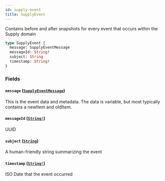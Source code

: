 ```yaml
---
id: supply-event
title: SupplyEvent
---
```


Contains before and after snapshots for every event that occurs within the Supply domain

```graphql
type SupplyEvent {
  message: SupplyEventMessage
  messageId: String!
  subject: String
  timestamp: String!
}
```

### Fields

#### `message` ([`SupplyEventMessage`](/developers/supplier-apis/supply-api/graphql/reference/objects/supply-event-message))

This is the event data and metadata.
The data is variable, but most typically contains a newItem and oldItem.

#### `messageId` ([`String!`](/developers/supplier-apis/supply-api/graphql/reference/scalars/string))

UUID

#### `subject` ([`String`](/developers/supplier-apis/supply-api/graphql/reference/scalars/string))

A human-friendly string summarizing the event

#### `timestamp` ([`String!`](/developers/supplier-apis/supply-api/graphql/reference/scalars/string))

ISO Date that the event occurred
